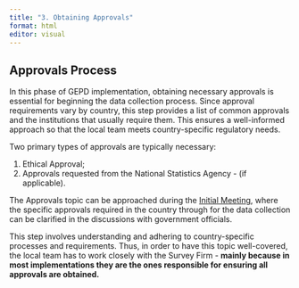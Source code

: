 ```yaml
---
title: "3. Obtaining Approvals"
format: html
editor: visual
---
```


## Approvals Process

In this phase of GEPD implementation, obtaining necessary approvals is essential for beginning the data collection process. Since approval requirements vary by country, this step provides a list of common approvals and the institutions that usually require them. This ensures a well-informed approach so that the local team meets country-specific regulatory needs.

Two primary types of approvals are typically necessary:

1.  Ethical Approval;
2.  Approvals requested from the National Statistics Agency - (if applicable).

The Approvals topic can be approached during the [Initial Meeting](https://arthurcheib.github.io/gepd-implementation-pck/s1_confirm-country.html#conducting-the-meeting), where the specific approvals required in the country through for the data collection can be clarified in the discussions with government officials.

This step involves understanding and adhering to country-specific processes and requirements. Thus, in order to have this topic well-covered, the local team has to work closely with the Survey Firm - **mainly because in most implementations they are the ones responsible for ensuring all approvals are obtained.**
